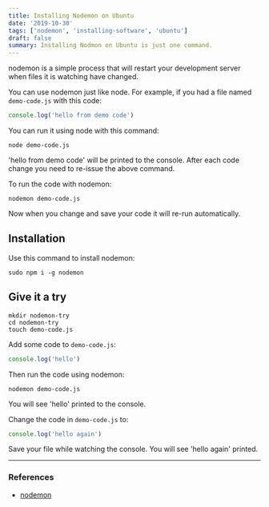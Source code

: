```yaml
---
title: Installing Nodemon on Ubuntu
date: '2019-10-30'
tags: ['nodemon', 'installing-software', 'ubuntu']
draft: false
summary: Installing Nodmon on Ubuntu is just one command.
---
```


nodemon is a simple process that will restart your development server when files it is watching have changed.

You can use nodemon just like node. For example, if you had a file named `demo-code.js` with this code:

```js
console.log('hello from demo code')
```

You can run it using node with this command:

```console
node demo-code.js
```

'hello from demo code' will be printed to the console. After each code change you need to re-issue the above command.

To run the code with nodemon:

```console
nodemon demo-code.js
```

Now when you change and save your code it will re-run automatically.

## Installation

Use this command to install nodemon:

```console
sudo npm i -g nodemon
```

## Give it a try

```console
mkdir nodemon-try
cd nodemon-try
touch demo-code.js
```

Add some code to `demo-code.js`:

```js
console.log('hello')
```

Then run the code using nodemon:

```console
nodemon demo-code.js
```

You will see 'hello' printed to the console.

Change the code in `demo-code.js` to:

```js
console.log('hello again')
```

Save your file while watching the console. You will see 'hello again' printed.

---

### References

- [nodemon](https://nodemon.io/)

